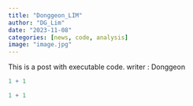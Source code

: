 ```yaml
---
title: "Donggeon_LIM"
author: "DG_Lim"
date: "2023-11-08"
categories: [news, code, analysis]
image: "image.jpg"
---
```


This is a post with executable code.
writer : Donggeon
```r
1 + 1
```

```python
1 + 1
```